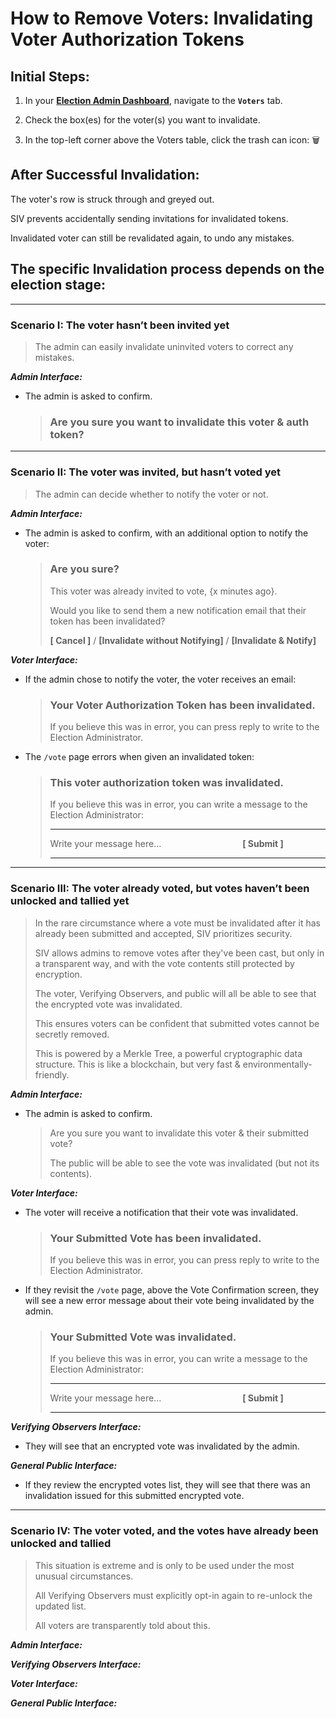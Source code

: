 
# How to Remove Voters: Invalidating Voter Authorization Tokens

## Initial Steps:

1. In your [**Election Admin Dashboard**](https://login.siv.tech), navigate to the **`Voters`** tab.

2. Check the box(es) for the voter(s) you want to invalidate.

3. In the top-left corner above the Voters table, click the trash can icon: 🗑️

## After Successful Invalidation:

The voter's row is struck through and greyed out.

SIV prevents accidentally sending invitations for invalidated tokens.

<Todo>Invalidated voter can still be revalidated again, to undo any mistakes.</Todo>

## The specific Invalidation process depends on the election stage:

---

### Scenario I: The voter hasn’t been invited yet

> The admin can easily invalidate uninvited voters to correct any mistakes.

**_Admin Interface:_**

- The admin is asked to confirm.

  > ### Are you sure you want to invalidate this voter & auth token?

---

### Scenario II: The voter was invited, but hasn’t voted yet

> The admin can decide whether to notify the voter or not.

**_Admin Interface:_**

- The admin is asked to confirm, with an additional option to notify the voter:
  > ### Are you sure?
  >
  > This voter was already invited to vote, {x minutes ago}.
  >
  > Would you like to send them a new notification email that their token has been invalidated?
  >
  > **[ Cancel ]** / **[Invalidate without Notifying]** / **[Invalidate & Notify]**

**_Voter Interface:_**

- If the admin chose to notify the voter, the voter receives an email:

  > ### Your Voter Authorization Token has been invalidated.
  >
  > If you believe this was in error, you can press reply to write to the Election Administrator.

- The `/vote` page errors when given an invalidated token:
  > ### This voter authorization token was invalidated.
  >
  > If you believe this was in error, you can write a message to the Election Administrator:
  >
  > ***
  >
  > Write your message here... &nbsp; &nbsp; &nbsp; &nbsp; &nbsp; &nbsp; &nbsp; &nbsp; &nbsp; &nbsp; &nbsp; &nbsp; &nbsp; &nbsp; &nbsp; &nbsp; **[ Submit ]**
  >
  > ***

---

### Scenario III: The voter already voted, but votes haven’t been unlocked and tallied yet

> In the rare circumstance where a vote must be invalidated after it has already been submitted and accepted, SIV prioritizes security.
>
> SIV allows admins to remove votes after they've been cast, but only in a transparent way, and with the vote contents still protected by encryption.
>
> The voter, Verifying Observers, and public will all be able to see that the encrypted vote was invalidated.
>
> This ensures voters can be confident that submitted votes cannot be secretly removed.
>
> This is powered by a Merkle Tree, a powerful cryptographic data structure. This is like a blockchain, but very fast & environmentally-friendly.

**_Admin Interface:_**

- The admin is asked to confirm.
  > Are you sure you want to invalidate this voter & their submitted vote?
  >
  > The public will be able to see the vote was invalidated (but not its contents).

**_Voter Interface:_**

- The voter will receive a notification that their vote was invalidated.

  > ### Your Submitted Vote has been invalidated.
  >
  > If you believe this was in error, you can press reply to write to the Election Administrator.

- If they revisit the `/vote` page, above the Vote Confirmation screen, they will see a new error message about their vote being invalidated by the admin.

  > ### Your Submitted Vote was invalidated.
  >
  > If you believe this was in error, you can write a message to the Election Administrator:
  >
  > ***
  >
  > Write your message here... &nbsp; &nbsp; &nbsp; &nbsp; &nbsp; &nbsp; &nbsp; &nbsp; &nbsp; &nbsp; &nbsp; &nbsp; &nbsp; &nbsp; &nbsp; &nbsp; **[ Submit ]**
  >
  > ***

**_Verifying Observers Interface:_**

- They will see that an encrypted vote was invalidated by the admin.

**_General Public Interface:_**

- If they review the encrypted votes list, they will see that there was an invalidation issued for this submitted encrypted vote.

---

### Scenario IV: The voter voted, and the votes have already been unlocked and tallied

> This situation is extreme and is only to be used under the most unusual circumstances.
>
> All Verifying Observers must explicitly opt-in again to re-unlock the updated list.
>
> All voters are transparently told about this.

**_Admin Interface:_**

**_Verifying Observers Interface:_**

**_Voter Interface:_**

**_General Public Interface:_**
